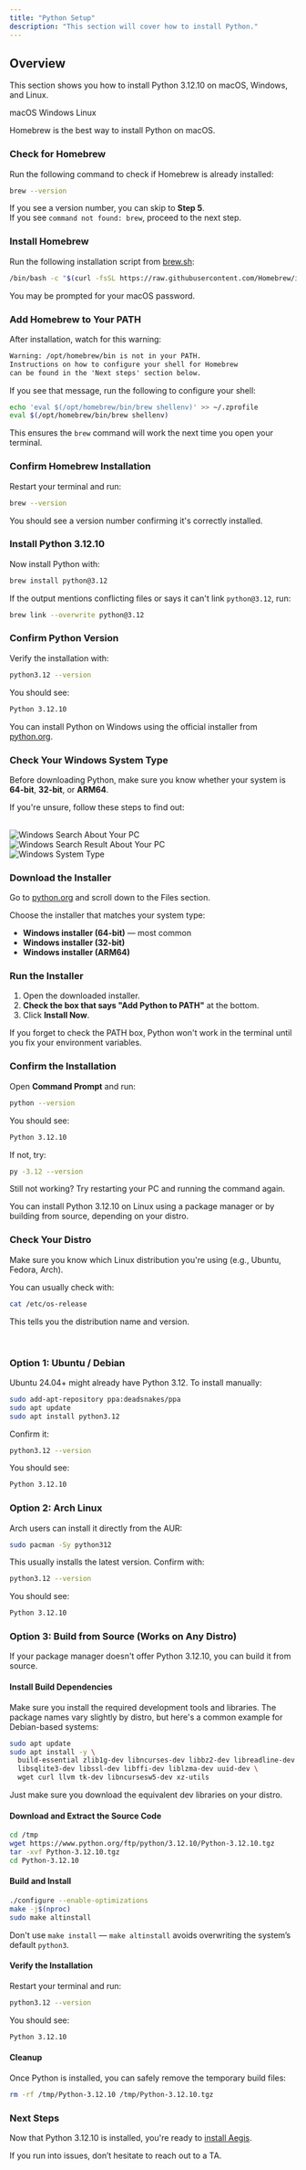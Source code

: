 ```yaml
---
title: "Python Setup"
description: "This section will cover how to install Python."
---
```


## Overview

This section shows you how to install Python 3.12.10 on macOS, Windows, and Linux.

<Tabs defaultValue="mac">

<TabsList>
  <TabsTrigger value="mac">macOS</TabsTrigger>
  <TabsTrigger value="windows">Windows</TabsTrigger>
  <TabsTrigger value="linux">Linux</TabsTrigger>
</TabsList>

<TabsContent value="mac">

Homebrew is the best way to install Python on macOS.

<Steps>

### Check for Homebrew

Run the following command to check if Homebrew is already installed:

```bash
brew --version
```

If you see a version number, you can skip to **Step 5**.  
If you see `command not found: brew`, proceed to the next step.

### Install Homebrew

Run the following installation script from [brew.sh](https://brew.sh/):

```bash
/bin/bash -c "$(curl -fsSL https://raw.githubusercontent.com/Homebrew/install/HEAD/install.sh)"
```

You may be prompted for your macOS password.

### Add Homebrew to Your PATH

After installation, watch for this warning:

```txt
Warning: /opt/homebrew/bin is not in your PATH.
Instructions on how to configure your shell for Homebrew
can be found in the 'Next steps' section below.
```

If you see that message, run the following to configure your shell:

```bash
echo 'eval $(/opt/homebrew/bin/brew shellenv)' >> ~/.zprofile
eval $(/opt/homebrew/bin/brew shellenv)
```

This ensures the `brew` command will work the next time you open your terminal.

### Confirm Homebrew Installation

Restart your terminal and run:

```bash
brew --version
```

You should see a version number confirming it's correctly installed.

### Install Python 3.12.10

Now install Python with:

```bash
brew install python@3.12
```

If the output mentions conflicting files or says it can't link `python@3.12`, run:

```bash
brew link --overwrite python@3.12
```

### Confirm Python Version

Verify the installation with:

```bash
python3.12 --version
```

You should see:

```txt
Python 3.12.10
```

</Steps>

</TabsContent>

<TabsContent value="windows">

You can install Python on Windows using the official installer from [python.org](https://www.python.org/downloads/release/python-31210/).

<Steps>

### Check Your Windows System Type

Before downloading Python, make sure you know whether your system is **64-bit**, **32-bit**, or **ARM64**.

If you're unsure, follow these steps to find out:

<br/>

<Image src="/search.png" alt="Windows Search About Your PC" width={512} height={512} />

<br/>

<Image src="/result.png" alt="Windows Search Result About Your PC" width={512} height={512} />

<br/>

<Image src="/system-type.png" alt="Windows System Type" width={512} height={512} />

### Download the Installer

Go to [python.org](https://www.python.org/downloads/release/python-31210/) and scroll down to the Files section.

Choose the installer that matches your system type:

- **Windows installer (64-bit)** — most common
- **Windows installer (32-bit)**
- **Windows installer (ARM64)**

### Run the Installer

1. Open the downloaded installer.
2. **Check the box that says "Add Python to PATH"** at the bottom.
3. Click **Install Now**.

<Admonition variant="caution" title="Python Path">

If you forget to check the PATH box, Python won't work in the terminal until you fix your environment variables.

</Admonition>

### Confirm the Installation

Open **Command Prompt** and run:

```bash
python --version
```

You should see:

```txt
Python 3.12.10
```

If not, try:

```bash
py -3.12 --version
```

Still not working? Try restarting your PC and running the command again.

</Steps>

</TabsContent>

<TabsContent value="linux">

You can install Python 3.12.10 on Linux using a package manager or by building from source, depending on your distro.

<Steps>

### Check Your Distro

Make sure you know which Linux distribution you're using (e.g., Ubuntu, Fedora, Arch).

You can usually check with:

```bash
cat /etc/os-release
```

This tells you the distribution name and version.

<br/>

### Option 1: Ubuntu / Debian

Ubuntu 24.04+ might already have Python 3.12. To install manually:

```bash
sudo add-apt-repository ppa:deadsnakes/ppa
sudo apt update
sudo apt install python3.12
```

Confirm it:

```bash
python3.12 --version
```

You should see:

```txt
Python 3.12.10
```

### Option 2: Arch Linux

Arch users can install it directly from the AUR:

```bash
sudo pacman -Sy python312
```

This usually installs the latest version. Confirm with:

```bash
python3.12 --version
```

You should see:

```txt
Python 3.12.10
```

### Option 3: Build from Source (Works on Any Distro)

If your package manager doesn't offer Python 3.12.10, you can build it from source.

#### Install Build Dependencies

Make sure you install the required development tools and libraries. The package names vary slightly by distro, but here's a common example for Debian-based systems:

```bash
sudo apt update
sudo apt install -y \
  build-essential zlib1g-dev libncurses-dev libbz2-dev libreadline-dev \
  libsqlite3-dev libssl-dev libffi-dev liblzma-dev uuid-dev \
  wget curl llvm tk-dev libncursesw5-dev xz-utils
```

Just make sure you download the equivalent dev libraries on your distro.

#### Download and Extract the Source Code

```bash
cd /tmp
wget https://www.python.org/ftp/python/3.12.10/Python-3.12.10.tgz
tar -xvf Python-3.12.10.tgz
cd Python-3.12.10
```

#### Build and Install

```bash
./configure --enable-optimizations
make -j$(nproc)
sudo make altinstall
```

<Admonition variant="caution" title="Install">

Don't use `make install` — `make altinstall` avoids overwriting the system’s default `python3`.

</Admonition>

#### Verify the Installation

Restart your terminal and run:

```bash
python3.12 --version
```

You should see:

```txt
Python 3.12.10
```

#### Cleanup

Once Python is installed, you can safely remove the temporary build files:

```bash
rm -rf /tmp/Python-3.12.10 /tmp/Python-3.12.10.tgz
```

</Steps>

</TabsContent>

</Tabs>

### Next Steps

Now that Python 3.12.10 is installed, you're ready to [install Aegis](/getting-started/installation).

If you run into issues, don’t hesitate to reach out to a TA.
